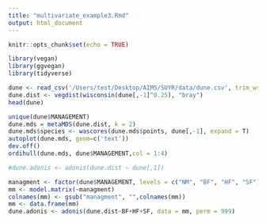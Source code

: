 ```yaml
---
title: "multivariate_example3.Rmd"
output: html_document
---
```


```r
knitr::opts_chunk$set(echo = TRUE)
```

```r
library(vegan)
library(ggvegan)
library(tidyverse)
```


```r
dune <- read_csv('/Users/test/Desktop/AIMS/SUYR/data/dune.csv', trim_ws = T)
dune.dist <- vegdist(wisconsin(dune[,-1]^0.25), "bray")
head(dune)
```


```r
unique(dune$MANAGEMENT)
dune.mds = metaMDS(dune.dist, k = 2)
dune.mds$species <- wascores(dune.mds$points, dune[,-1], expand = T)
autoplot(dune.mds, geom=c('text'))
dev.off()
ordihull(dune.mds, dune$MANAGEMENT,col = 1:4)
```

```r
#dune.adonis <- adonis(dune.dist ~ dune[,1])
```

```r
managment <- factor(dune$MANAGEMENT, levels = c("NM", "BF", "HF", "SF"))
mm <- model.matrix(~managment)
colnames(mm) <- gsub("managment", "",colnames(mm))
mm <- data.frame(mm)
dune.adonis <- adonis(dune.dist~BF+HF+SF, data = mm, perm = 999)
```

